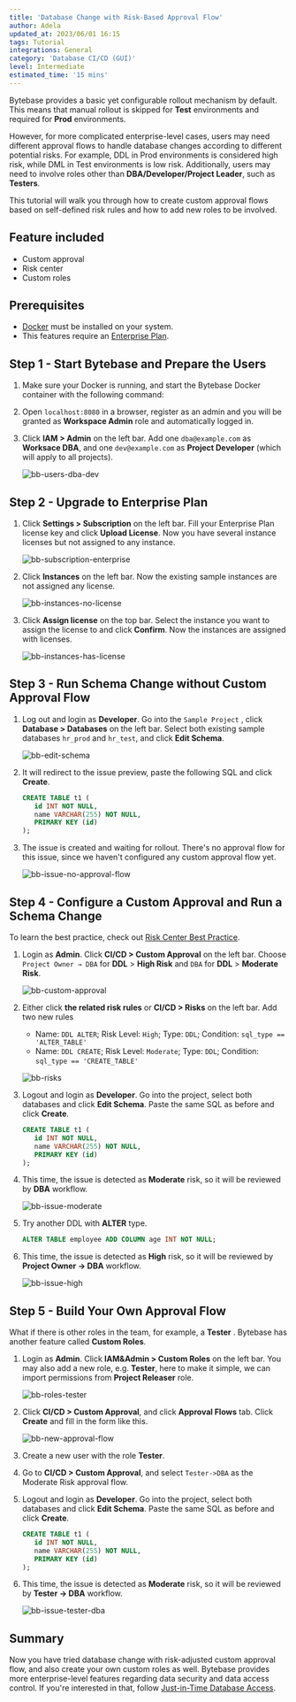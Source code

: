 ```yaml
---
title: 'Database Change with Risk-Based Approval Flow'
author: Adela
updated_at: 2023/06/01 16:15
tags: Tutorial
integrations: General
category: 'Database CI/CD (GUI)'
level: Intermediate
estimated_time: '15 mins'
---
```




Bytebase provides a basic yet configurable rollout mechanism by default. This means that manual rollout is skipped for **Test** environments and required for **Prod** environments.

However, for more complicated enterprise-level cases, users may need different approval flows to handle database changes according to different potential risks. For example, DDL in Prod environments is considered high risk, while DML in Test environments is low risk. Additionally, users may need to involve roles other than **DBA/Developer/Project Leader**, such as **Testers**.

This tutorial will walk you through how to create custom approval flows based on self-defined risk rules and how to add new roles to be involved.

## Feature included

- Custom approval
- Risk center
- Custom roles

## Prerequisites

- [Docker](https://www.docker.com/) must be installed on your system.
- This features require an [Enterprise Plan](/pricing).

## Step 1 - Start Bytebase and Prepare the Users

1. Make sure your Docker is running, and start the Bytebase Docker container with the following command:

   <TerminalDockerRunVolume />

1. Open `localhost:8080` in a browser, register as an admin and you will be granted as **Workspace Admin** role and automatically logged in.

1. Click **IAM > Admin** on the left bar. Add one `dba@example.com` as **Worksace DBA**, and one `dev@example.com` as **Project Developer** (which will apply to all projects).

   ![bb-users-dba-dev](/content/docs/tutorials/database-change-management-with-risk-adjusted-approval-flow/bb-users-dba-dev.webp)

## Step 2 - Upgrade to Enterprise Plan

1. Click **Settings > Subscription** on the left bar. Fill your Enterprise Plan license key and click **Upload License**. Now you have several instance licenses but not assigned to any instance.

   ![bb-subscription-enterprise](/content/docs/tutorials/database-change-management-with-risk-adjusted-approval-flow/bb-subscription-enterprise.webp)

1. Click **Instances** on the left bar. Now the existing sample instances are not assigned any license.

   ![bb-instances-no-license](/content/docs/tutorials/database-change-management-with-risk-adjusted-approval-flow/bb-instances-no-license.webp)

1. Click **Assign license** on the top bar. Select the instance you want to assign the license to and click **Confirm**. Now the instances are assigned with licenses.

   ![bb-instances-has-license](/content/docs/tutorials/database-change-management-with-risk-adjusted-approval-flow/bb-instances-has-license.webp)

## Step 3 - Run Schema Change without Custom Approval Flow

1. Log out and login as **Developer**. Go into the `Sample Project` , click **Database > Databases** on the left bar. Select both existing sample databases `hr_prod` and `hr_test`, and click **Edit Schema**.

   ![bb-edit-schema](/content/docs/tutorials/database-change-management-with-risk-adjusted-approval-flow/bb-edit-schema.webp)

1. It will redirect to the issue preview, paste the following SQL and click **Create**.

   ```sql
   CREATE TABLE t1 (
      id INT NOT NULL,
      name VARCHAR(255) NOT NULL,
      PRIMARY KEY (id)
   );
   ```

1. The issue is created and waiting for rollout. There's no approval flow for this issue, since we haven't configured any custom approval flow yet.

   ![bb-issue-no-approval-flow](/content/docs/tutorials/database-change-management-with-risk-adjusted-approval-flow/bb-issue-no-approval-flow.webp)

## Step 4 - Configure a Custom Approval and Run a Schema Change

<Tip>

To learn the best practice, check out [Risk Center Best Practice](/tutorials/risk-center-best-practice/).

</Tip>

1. Login as **Admin**. Click **CI/CD > Custom Approval** on the left bar. Choose `Project Owner → DBA` for **DDL** > **High Risk** and `DBA` for **DDL** > **Moderate Risk**.

   ![bb-custom-approval](/content/docs/tutorials/database-change-management-with-risk-adjusted-approval-flow/bb-custom-approval.webp)

1. Either click **the related risk rules** or **CI/CD > Risks** on the left bar. Add two new rules

   -  Name: `DDL ALTER`; Risk Level: `High`; Type: `DDL`; Condition: `sql_type == 'ALTER_TABLE'`
   -  Name: `DDL CREATE`; Risk Level: `Moderate`; Type: `DDL`; Condition: `sql_type == 'CREATE_TABLE'`

   ![bb-risks](/content/docs/tutorials/database-change-management-with-risk-adjusted-approval-flow/bb-risks.webp)

1. Logout and login as **Developer**. Go into the project, select both databases and click **Edit Schema**. Paste the same SQL as before and click **Create**.

   ```sql
   CREATE TABLE t1 (
      id INT NOT NULL,
      name VARCHAR(255) NOT NULL,
      PRIMARY KEY (id)
   );
   ```

1. This time, the issue is detected as **Moderate** risk, so it will be reviewed by **DBA** workflow.

   ![bb-issue-moderate](/content/docs/tutorials/database-change-management-with-risk-adjusted-approval-flow/bb-issue-moderate.webp)

1. Try another DDL with **ALTER** type.

   ```sql
   ALTER TABLE employee ADD COLUMN age INT NOT NULL;
   ```

1. This time, the issue is detected as **High** risk, so it will be reviewed by **Project Owner -> DBA** workflow.

   ![bb-issue-high](/content/docs/tutorials/database-change-management-with-risk-adjusted-approval-flow/bb-issue-high.webp)

## Step 5 - Build Your Own Approval Flow

What if there is other roles in the team, for example, a **Tester** . Bytebase has another feature called **Custom Roles**.

1. Login as **Admin**. Click **IAM&Admin > Custom Roles** on the left bar. You may also add a new role, e.g. **Tester**, here to make it simple, we can import permissions from **Project Releaser** role.

   ![bb-roles-tester](/content/docs/tutorials/database-change-management-with-risk-adjusted-approval-flow/bb-roles-tester.webp)

1. Click **CI/CD > Custom Approval**, and click **Approval Flows** tab. Click **Create** and fill in the form like this.

   ![bb-new-approval-flow](/content/docs/tutorials/database-change-management-with-risk-adjusted-approval-flow/bb-new-approval-flow.webp)

1. Create a new user with the role **Tester**.

1. Go to **CI/CD > Custom Approval**, and select `Tester->DBA` as the Moderate Risk approval flow.

1. Logout and login as **Developer**. Go into the project, select both databases and click **Edit Schema**. Paste the same SQL as before and click **Create**.

   ```sql
   CREATE TABLE t1 (
      id INT NOT NULL,
      name VARCHAR(255) NOT NULL,
      PRIMARY KEY (id)
   );
   ```

1. This time, the issue is detected as **Moderate** risk, so it will be reviewed by **Tester -> DBA** workflow.

   ![bb-issue-tester-dba](/content/docs/tutorials/database-change-management-with-risk-adjusted-approval-flow/bb-issue-tester-dba.webp)

## Summary

Now you have tried database change with risk-adjusted custom approval flow, and also create your own custom roles as well. Bytebase provides more enterprise-level features regarding data security and data access control. If you're interested in that, follow [Just-in-Time Database Access](/tutorials/just-in-time-database-access-part1/).
